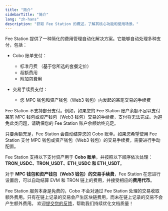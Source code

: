 ```yaml
---
title: "简介"
sidebarTitle: "简介"
lang: "zh-hans"
description: "获取 Fee Station 的概述，了解其核心功能和使用场景。"
---
```


Fee Station 提供了一种简化的费用管理自动化解决方案。它能够自动处理多种支付，包括：

- Cobo 账单支付：
    - 标准月费 （基于您所选的套餐定价）
    - 超额费用
    - 附加包费用

- 交易手续费支付：
    - 您 MPC 钱包和资产钱包（Web3 钱包）内发起的某笔交易的手续费

Fee Station 不支持部分支付。例如，如果您的 Fee Station 账户余额不足以支付某笔 MPC 钱包或资产钱包（Web3 钱包）交易的手续费，支付将无法完成。为避免此类问题，请确保您的 Fee Station 账户余额始终充足。

只要余额充足，Fee Station 会自动结算您的 Cobo 账单。如果您希望使用 Fee Station 支付 MPC 钱包或资产钱包（Web3 钱包）的交易手续费，需要进行手动配置。

Fee Station 支持以下支付资产用于 **Cobo 账单**，并按照以下顺序依次处理：**TRON_USDC、TRON_USDT、ETH_USDC 和 ETH_USDT**。

对于 **MPC 钱包和资产钱包（Web3 钱包）的交易手续费**，Fee Station 在您进行设置后，可以自动结算 EVM 和 TRON 链上的费用，并接受相应的**费用代币**。

Fee Station 服务本身是免费的，Cobo 不会对通过 Fee Station 处理的交易收取额外费用。只有在链上记录的交易会产生区块链费用，而未在链上记录的交易不会产生额外费用。
<Tip>欢迎[提交您的反馈](https://forms.zohopublic.com/cobo/form/DocumentFeedbackForm/formperma/QvLOhxJv1_JMsJ-1dleZ8Itb_7rzN-LtgvsDdxosoVI?referrername=manuals)，帮助我们持续优化文档质量！</Tip>